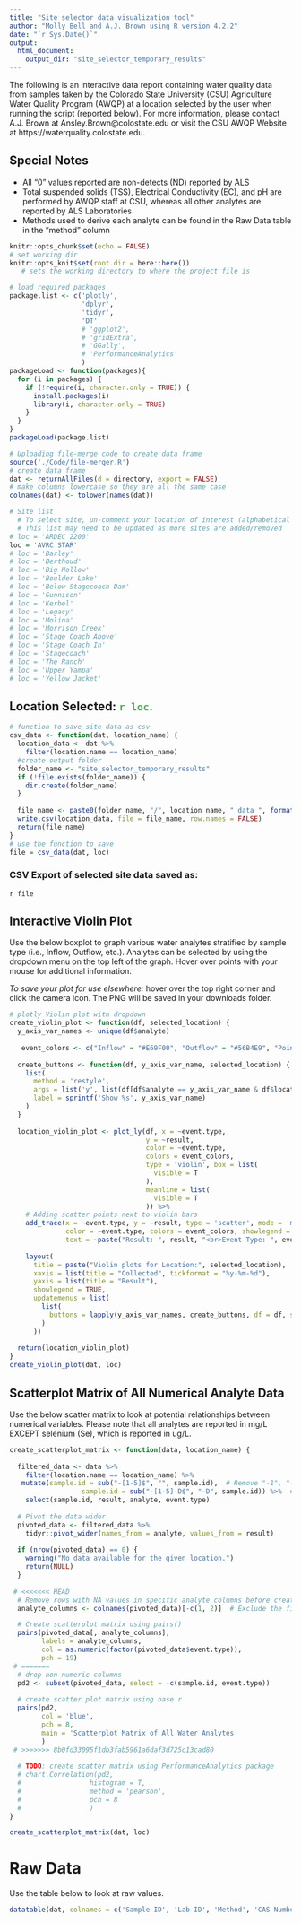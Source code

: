 ```yaml
---
title: "Site selector data visualization tool"
author: "Molly Bell and A.J. Brown using R version 4.2.2"
date: "`r Sys.Date()`"
output: 
  html_document:
    output_dir: "site_selector_temporary_results"
---
```

The following is an interactive data report containing water quality data from 
samples taken by the Colorado State University (CSU) Agriculture Water Quality 
Program (AWQP) at a location selected by the user when running the script
(reported below). For more information, please contact A.J. Brown at
Ansley.Brown@colostate.edu or visit the CSU AWQP Website at 
https://waterquality.colostate.edu.

## Special Notes

*	All “0” values reported are non-detects (ND) reported by ALS
*	Total suspended solids (TSS), Electrical Conductivity (EC), and pH are performed by AWQP staff at CSU, whereas all other analytes are reported by ALS Laboratories
*	Methods used to derive each analyte can be found in the Raw Data table in the “method” column

```r
knitr::opts_chunk$set(echo = FALSE)
# set working dir
knitr::opts_knit$set(root.dir = here::here())
   # sets the working directory to where the project file is 
```

```r
# load required packages
package.list <- c('plotly',
                  'dplyr',
                  'tidyr',
                  'DT'
                  # 'ggplot2',
                  # 'gridExtra',
                  # 'GGally',
                  # 'PerformanceAnalytics'
                  )
packageLoad <- function(packages){
  for (i in packages) {
    if (!require(i, character.only = TRUE)) {
      install.packages(i)
      library(i, character.only = TRUE)
    }
  }
}
packageLoad(package.list)
```

```r
# Uploading file-merge code to create data frame
source('./Code/file-merger.R')
# create data frame
dat <- returnAllFiles(d = directory, export = FALSE)
# make columns lowercase so they are all the same case
colnames(dat) <- tolower(names(dat))
```

```r
# Site list
  # To select site, un-comment your location of interest (alphabetical order)
  # This list may need to be updated as more sites are added/removed
# loc = 'ARDEC 2200'
loc = 'AVRC STAR'
# loc = 'Barley'
# loc = 'Berthoud'
# loc = 'Big Hollow'
# loc = 'Boulder Lake'
# loc = 'Below Stagecoach Dam'
# loc = 'Gunnison'
# loc = 'Kerbel'
# loc = 'Legacy'
# loc = 'Molina'
# loc = 'Morrison Creek'
# loc = 'Stage Coach Above'
# loc = 'Stage Coach In'
# loc = 'Stagecoach'
# loc = 'The Ranch'
# loc = 'Upper Yampa'
# loc = 'Yellow Jacket'
```

## Location Selected: <span style="color:#4CAF50">`r loc`.</span>

```r
# function to save site data as csv
csv_data <- function(dat, location_name) {
  location_data <- dat %>%
    filter(location.name == location_name)
  #create output folder
  folder_name <- "site_selector_temporary_results"
  if (!file.exists(folder_name)) {
    dir.create(folder_name)
  }
  
  file_name <- paste0(folder_name, "/", location_name, "_data_", format(Sys.Date(), "%Y-%m-%d"), ".csv")
  write.csv(location_data, file = file_name, row.names = FALSE)
  return(file_name)
}
# use the function to save
file = csv_data(dat, loc)
```

### CSV Export of selected site data saved as: 
`r file`

## Interactive Violin Plot
Use the below boxplot to graph various water analytes stratified by sample type
(i.e., Inflow, Outflow, etc.). Analytes can be selected by using the dropdown 
menu on the top left of the graph. Hover over points with your mouse for
additional information.

*To save your plot for use elsewhere:* hover over the top right corner and click
the camera icon.  The PNG will be saved in your downloads folder.

```r

# plotly Violin plot with dropdown
create_violin_plot <- function(df, selected_location) {
  y_axis_var_names <- unique(df$analyte)
  
   event_colors <- c("Inflow" = "#E69F00", "Outflow" = "#56B4E9", "Point Sample" = "#009E73")
  
  create_buttons <- function(df, y_axis_var_name, selected_location) {
    list(
      method = 'restyle',
      args = list('y', list(df[df$analyte == y_axis_var_name & df$location.name == selected_location, "result"])),
      label = sprintf('Show %s', y_axis_var_name)
    )
  }
  
  location_violin_plot <- plot_ly(df, x = ~event.type,
                                  y = ~result,
                                  color = ~event.type,
                                  colors = event_colors,
                                  type = 'violin', box = list(
                                    visible = T
                                  ),
                                  meanline = list(
                                    visible = T
                                  )) %>%
    # Adding scatter points next to violin bars
    add_trace(x = ~event.type, y = ~result, type = 'scatter', mode = 'markers', marker = list(size = 3, opacity = 0.6), 
              color = ~event.type, colors = event_colors, showlegend = FALSE, hoverinfo = 'y+text', 
              text = ~paste("Result: ", result, "<br>Event Type: ", event.type)) %>%
    
    layout(
      title = paste("Violin plots for Location:", selected_location),
      xaxis = list(title = "Collected", tickformat = "%y-%m-%d"),
      yaxis = list(title = "Result"),
      showlegend = TRUE,
      updatemenus = list(
        list(
          buttons = lapply(y_axis_var_names, create_buttons, df = df, selected_location = selected_location)
        )
      ))
  
  return(location_violin_plot)
}
create_violin_plot(dat, loc)

```

## Scatterplot Matrix of All Numerical Analyte Data
Use the below scatter matrix to look at potential relationships between
numerical variables. Please note that all analytes are reported in mg/L EXCEPT
selenium (Se), which is reported in ug/L.

```r
create_scatterplot_matrix <- function(data, location_name) {
  
  filtered_data <- data %>%
    filter(location.name == location_name) %>%
   mutate(sample.id = sub("-[1-5]$", "", sample.id),  # Remove "-1", "-2", "-3", "-4", "-5" from sample.id
                  sample.id = sub("-[1-5]-D$", "-D", sample.id)) %>%  # Replace "-1-D", "-2-D", "-3-D", "-4-D", "-5-D" with "-D"
    select(sample.id, result, analyte, event.type)
  
  # Pivot the data wider
  pivoted_data <- filtered_data %>%
    tidyr::pivot_wider(names_from = analyte, values_from = result)
  
  if (nrow(pivoted_data) == 0) {
    warning("No data available for the given location.")
    return(NULL)
  }
  
 # <<<<<<< HEAD
  # Remove rows with NA values in specific analyte columns before creating scatterplot matrix
  analyte_columns <- colnames(pivoted_data)[-c(1, 2)]  # Exclude the first two columns (sample.id and event.type)

  # Create scatterplot matrix using pairs()
  pairs(pivoted_data[, analyte_columns],
        labels = analyte_columns,
        col = as.numeric(factor(pivoted_data$event.type)),
        pch = 19)
 # =======
  # drop non-numeric columns
  pd2 <- subset(pivoted_data, select = -c(sample.id, event.type))
  
  # create scatter plot matrix using base r
  pairs(pd2,
        col = 'blue',
        pch = 8,
        main = 'Scatterplot Matrix of All Water Analytes'
        )
 # >>>>>>> 8b0fd33095f1db3fab5961a6daf3d725c13cad80
  
  # TODO: create scatter matrix using PerformanceAnalytics package
  # chart.Correlation(pd2,
  #                 histogram = T,
  #                 method = 'pearson',
  #                 pch = 8
  #                 )
}

create_scatterplot_matrix(dat, loc)
```
# Raw Data
Use the table below to look at raw values.
```r
datatable(dat, colnames = c('Sample ID', 'Lab ID', 'Method', 'CAS Number', 'Analyte', 'Result', 'Units', 'Dilution', "Results Reported To", 'MDL', 'RL', 'Report Basis', 'Moisture (%)', 'Solid (%)', 'Non detect', 'Duplicate', 'Location', 'Treatment', 'Method Name', 'Event Type', 'Lab ID', 'Matrix', 'Collection Date', 'Recieved Date', 'Hold Time', 'Flag'))
```
